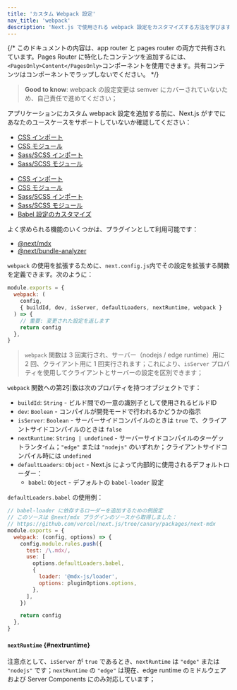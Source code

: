 ```yaml
---
title: 'カスタム Webpack 設定'
nav_title: 'webpack'
description: 'Next.js で使用される webpack 設定をカスタマイズする方法を学びます'
---
```


{/* このドキュメントの内容は、app router と pages router の両方で共有されています。Pages Router に特化したコンテンツを追加するには、`<PagesOnly>Content</PagesOnly>`コンポーネントを使用できます。共有コンテンツはコンポーネントでラップしないでください。 */}

> **Good to know**: webpack の設定変更は semver にカバーされていないため、自己責任で進めてください；

アプリケーションにカスタム webpack 設定を追加する前に、Next.js がすでにあなたのユースケースをサポートしていないか確認してください：

<AppOnly>

- [CSS インポート](/docs/app/building-your-application/styling/css)
- [CSS モジュール](/docs/app/building-your-application/styling/css#css-modules)
- [Sass/SCSS インポート](/docs/app/building-your-application/styling/sass)
- [Sass/SCSS モジュール](/docs/app/building-your-application/styling/sass)

</AppOnly>

<PagesOnly>

- [CSS インポート](https://nextjs.org/docs/canary/pages/building-your-application/styling)
- [CSS モジュール](https://nextjs.org/docs/canary/pages/building-your-application/styling/css)
- [Sass/SCSS インポート](https://nextjs.org/docs/canary/pages/building-your-application/styling/sass)
- [Sass/SCSS モジュール](https://nextjs.org/docs/canary/pages/building-your-application/styling/sass)
- [Babel 設定のカスタマイズ](https://nextjs.org/docs/canary/pages/building-your-application/configuring/babel)

</PagesOnly>

よく求められる機能のいくつかは、プラグインとして利用可能です：

- [@next/mdx](https://github.com/vercel/next.js/tree/canary/packages/next-mdx)
- [@next/bundle-analyzer](https://github.com/vercel/next.js/tree/canary/packages/next-bundle-analyzer)

`webpack` の使用を拡張するために、`next.config.js`内でその設定を拡張する関数を定義できます。次のように：

```js title="next.config.js"
module.exports = {
  webpack: (
    config,
    { buildId, dev, isServer, defaultLoaders, nextRuntime, webpack }
  ) => {
    // 重要: 変更された設定を返します
    return config
  },
}
```

> `webpack` 関数は 3 回実行され、サーバー（nodejs / edge runtime）用に 2 回、クライアント用に 1 回実行されます；これにより、`isServer` プロパティを使用してクライアントとサーバーの設定を区別できます；

`webpack` 関数への第2引数は次のプロパティを持つオブジェクトです：

- `buildId`: `String` - ビルド間での一意の識別子として使用されるビルドID
- `dev`: `Boolean` - コンパイルが開発モードで行われるかどうかの指示
- `isServer`: `Boolean` - サーバーサイドコンパイルのときは `true` で、クライアントサイドコンパイルのときは `false`
- `nextRuntime`: `String | undefined` - サーバーサイドコンパイルのターゲットランタイム；`"edge"` または `"nodejs"` のいずれか；クライアントサイドコンパイル時には `undefined`
- `defaultLoaders`: `Object` - Next.js によって内部的に使用されるデフォルトローダー：
  - `babel`: `Object` - デフォルトの `babel-loader` 設定

`defaultLoaders.babel` の使用例：

```js
// babel-loader に依存するローダーを追加するための例設定
// このソースは @next/mdx プラグインのソースから取得しました：
// https://github.com/vercel/next.js/tree/canary/packages/next-mdx
module.exports = {
  webpack: (config, options) => {
    config.module.rules.push({
      test: /\.mdx/,
      use: [
        options.defaultLoaders.babel,
        {
          loader: '@mdx-js/loader',
          options: pluginOptions.options,
        },
      ],
    })

    return config
  },
}
```

#### `nextRuntime` {#nextruntime}

注意点として、`isServer` が `true` であるとき、`nextRuntime` は `"edge"` または `"nodejs"` です；`nextRuntime` の `"edge"` は現在、edge runtime のミドルウェアおよび Server Components にのみ対応しています；
